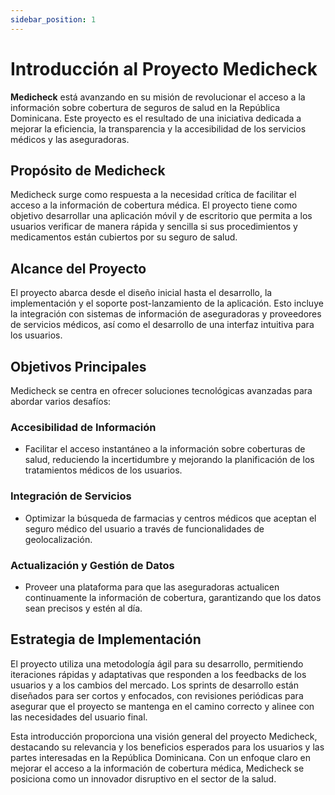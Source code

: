 ```yaml
---
sidebar_position: 1
---
```


# Introducción al Proyecto Medicheck

**Medicheck** está avanzando en su misión de revolucionar el acceso a la información sobre cobertura de seguros de salud en la República Dominicana. Este proyecto es el resultado de una iniciativa dedicada a mejorar la eficiencia, la transparencia y la accesibilidad de los servicios médicos y las aseguradoras.

## Propósito de Medicheck

Medicheck surge como respuesta a la necesidad crítica de facilitar el acceso a la información de cobertura médica. El proyecto tiene como objetivo desarrollar una aplicación móvil y de escritorio que permita a los usuarios verificar de manera rápida y sencilla si sus procedimientos y medicamentos están cubiertos por su seguro de salud.

## Alcance del Proyecto

El proyecto abarca desde el diseño inicial hasta el desarrollo, la implementación y el soporte post-lanzamiento de la aplicación. Esto incluye la integración con sistemas de información de aseguradoras y proveedores de servicios médicos, así como el desarrollo de una interfaz intuitiva para los usuarios.

## Objetivos Principales

Medicheck se centra en ofrecer soluciones tecnológicas avanzadas para abordar varios desafíos:

### Accesibilidad de Información
- Facilitar el acceso instantáneo a la información sobre coberturas de salud, reduciendo la incertidumbre y mejorando la planificación de los tratamientos médicos de los usuarios.

### Integración de Servicios
- Optimizar la búsqueda de farmacias y centros médicos que aceptan el seguro médico del usuario a través de funcionalidades de geolocalización.

### Actualización y Gestión de Datos
- Proveer una plataforma para que las aseguradoras actualicen continuamente la información de cobertura, garantizando que los datos sean precisos y estén al día.

## Estrategia de Implementación

El proyecto utiliza una metodología ágil para su desarrollo, permitiendo iteraciones rápidas y adaptativas que responden a los feedbacks de los usuarios y a los cambios del mercado. Los sprints de desarrollo están diseñados para ser cortos y enfocados, con revisiones periódicas para asegurar que el proyecto se mantenga en el camino correcto y alinee con las necesidades del usuario final.

Esta introducción proporciona una visión general del proyecto Medicheck, destacando su relevancia y los beneficios esperados para los usuarios y las partes interesadas en la República Dominicana. Con un enfoque claro en mejorar el acceso a la información de cobertura médica, Medicheck se posiciona como un innovador disruptivo en el sector de la salud.